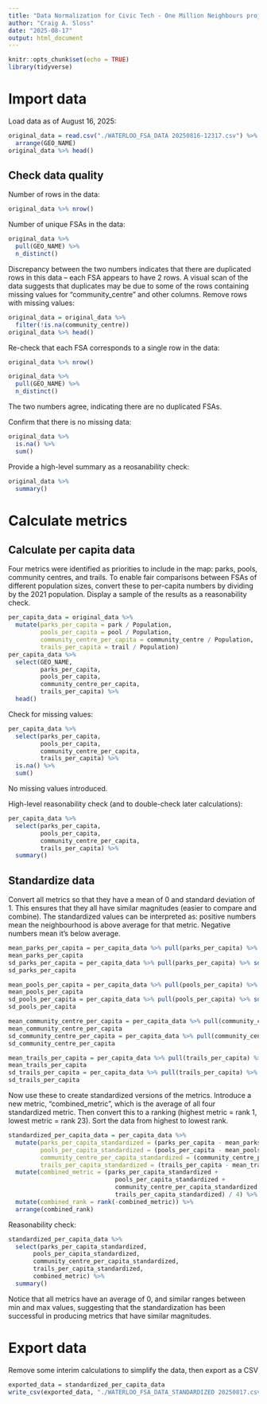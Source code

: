 ```yaml
---
title: "Data Normalization for Civic Tech - One Million Neighbours project"
author: "Craig A. Sloss"
date: "2025-08-17"
output: html_document
---
```


```r
knitr::opts_chunk$set(echo = TRUE)
library(tidyverse)
```

# Import data

Load data as of August 16, 2025:

```r
original_data = read.csv("./WATERLOO_FSA_DATA 20250816-12317.csv") %>%
  arrange(GEO_NAME)
original_data %>% head()
```

## Check data quality

Number of rows in the data:
```r
original_data %>% nrow()
```

Number of unique FSAs in the data:
```r
original_data %>% 
  pull(GEO_NAME) %>%
  n_distinct()
```

Discrepancy between the two numbers indicates that there are duplicated rows in this data -- each FSA appears to have 2 rows. A visual scan of the data suggests that duplicates may be due to some of the rows containing missing values for "community_centre" and other columns. Remove rows with missing values:

```r
original_data = original_data %>%
  filter(!is.na(community_centre))
original_data %>% head()
```

Re-check that each FSA corresponds to a single row in the data:
```r
original_data %>% nrow()
```

```r
original_data %>% 
  pull(GEO_NAME) %>%
  n_distinct()
```
The two numbers agree, indicating there are no duplicated FSAs.


Confirm that there is no missing data:
```r
original_data %>%
  is.na() %>%
  sum()
```

Provide a high-level summary as a reosanability check:
```r
original_data %>%
  summary()
```

# Calculate metrics

## Calculate per capita data

Four metrics were identified as priorities to include in the map: parks, pools, community centres, and trails. To enable fair comparisons between FSAs of different population sizes, convert these to per-capita numbers by dividing by the 2021 population. Display a sample of the results as a reasonability check.

```r
per_capita_data = original_data %>%
  mutate(parks_per_capita = park / Population,
         pools_per_capita = pool / Population,
         community_centre_per_capita = community_centre / Population,
         trails_per_capita = trail / Population)
per_capita_data %>% 
  select(GEO_NAME,
         parks_per_capita,
         pools_per_capita,
         community_centre_per_capita,
         trails_per_capita) %>%
  head()
```

Check for missing values:
```r
per_capita_data %>%
  select(parks_per_capita, 
         pools_per_capita, 
         community_centre_per_capita, 
         trails_per_capita) %>%
  is.na() %>%
  sum()
```
No missing values introduced. 

High-level reasonability check (and to double-check later calculations):
```r
per_capita_data %>%
  select(parks_per_capita, 
         pools_per_capita, 
         community_centre_per_capita, 
         trails_per_capita) %>%
  summary()
```

## Standardize data

Convert all metrics so that they have a mean of 0 and standard deviation of 1. This ensures that they all have similar magnitudes (easier to compare and combine). The standardized values can be interpreted as: positive numbers mean the neighbourhood is above average for that metric. Negative numbers mean it's below average.

```r
mean_parks_per_capita = per_capita_data %>% pull(parks_per_capita) %>% mean()
mean_parks_per_capita
sd_parks_per_capita = per_capita_data %>% pull(parks_per_capita) %>% sd()
sd_parks_per_capita
```

```r
mean_pools_per_capita = per_capita_data %>% pull(pools_per_capita) %>% mean()
mean_pools_per_capita
sd_pools_per_capita = per_capita_data %>% pull(pools_per_capita) %>% sd()
sd_pools_per_capita
```

```r
mean_community_centre_per_capita = per_capita_data %>% pull(community_centre_per_capita) %>% mean()
mean_community_centre_per_capita
sd_community_centre_per_capita = per_capita_data %>% pull(community_centre_per_capita) %>% sd()
sd_community_centre_per_capita
```

```r
mean_trails_per_capita = per_capita_data %>% pull(trails_per_capita) %>% mean()
mean_trails_per_capita
sd_trails_per_capita = per_capita_data %>% pull(trails_per_capita) %>% sd()
sd_trails_per_capita
```

Now use these to create standardized versions of the metrics. Introduce a new metric, "combined_metric", which is the average of all four standardized metric. Then convert this to a ranking (highest metric = rank 1, lowest metric = rank 23). Sort the data from highest to lowest rank.

```r
standardized_per_capita_data = per_capita_data %>%
  mutate(parks_per_capita_standardized = (parks_per_capita - mean_parks_per_capita) / sd_parks_per_capita,
         pools_per_capita_standardized = (pools_per_capita - mean_pools_per_capita) / sd_pools_per_capita,
         community_centre_per_capita_standardized = (community_centre_per_capita - mean_community_centre_per_capita) / sd_community_centre_per_capita,
         trails_per_capita_standardized = (trails_per_capita - mean_trails_per_capita) / sd_trails_per_capita) %>%
  mutate(combined_metric = (parks_per_capita_standardized +
                              pools_per_capita_standardized + 
                              community_centre_per_capita_standardized +
                              trails_per_capita_standardized) / 4) %>%
  mutate(combined_rank = rank(-combined_metric)) %>%
  arrange(combined_rank)
```

Reasonability check:
```r
standardized_per_capita_data %>% 
  select(parks_per_capita_standardized, 
       pools_per_capita_standardized,
       community_centre_per_capita_standardized,
       trails_per_capita_standardized,
       combined_metric) %>%
  summary()
```

Notice that all metrics have an average of 0, and similar ranges between min and max values, suggesting that the standardization has been successful in producing metrics that have similar magnitudes. 

# Export data

Remove some interim calculations to simplify the data, then export as a CSV
```r
exported_data = standardized_per_capita_data
write_csv(exported_data, "./WATERLOO_FSA_DATA_STANDARDIZED 20250817.csv", quote = "all")
```

